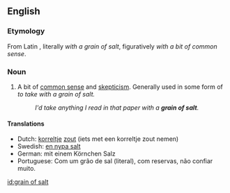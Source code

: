==English==

===Etymology===
From Latin {{term|cum grano salis}}, literally ''with a grain of salt'', figuratively ''with a bit of common sense''.

===Noun===
{{en-noun|grains of salt}}

# {{idiom}} A bit of [[common sense]] and [[skepticism]].  Generally used in some form of ''to take with a grain of salt.''
#: ''I'd take anything I read in that paper with a '''grain of salt'''.''

====Translations====
{{trans-top|with common sense and skepticism}}
*Dutch: [[korrel]]tje [[zout]] (iets met een korreltje zout nemen)
*Swedish: [[en nypa salt]]
*German: mit einem Körnchen Salz
*Portuguese: Com um grão de sal (literal), com reservas, não confiar muito.
{{trans-bottom}}

[[id:grain of salt]]